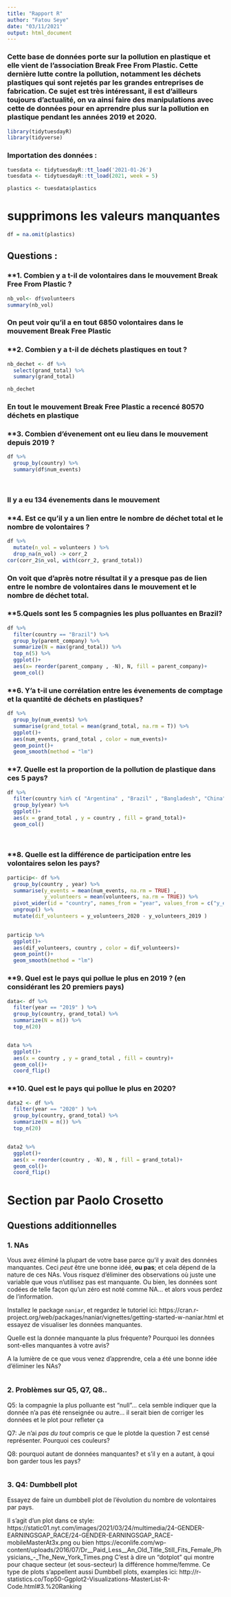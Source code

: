 ```yaml
---
title: "Rapport R"
author: "Fatou Seye"
date: "03/11/2021"
output: html_document
---
```



###  Cette base de données porte sur la pollution en plastique et elle vient de l'association Break Free From Plastic. Cette dernière lutte contre la pollution, notamment les déchets plastiques qui sont rejetés par les grandes entreprises de fabrication. Ce sujet est très intéressant, il est d'ailleurs toujours d'actualité, on va ainsi faire des manipulations avec cette de données pour en aprrendre plus sur la pollution en plastique pendant les années 2019 et 2020. 

```r
library(tidytuesdayR)
library(tidyverse)
```


### Importation des données :

```r
tuesdata <- tidytuesdayR::tt_load('2021-01-26')
tuesdata <- tidytuesdayR::tt_load(2021, week = 5)
```


```r
plastics <- tuesdata$plastics

```

# supprimons les valeurs manquantes 
```r
df = na.omit(plastics)
```


## Questions : 

### **1. Combien y a t-il de volontaires dans le mouvement Break Free From Plastic ?

```r

nb_vol<- df$volunteers
summary(nb_vol)


```



### On peut voir qu'il a en tout 6850 volontaires dans le mouvement Break Free Plastic

### **2. Combien y a t-il de déchets plastiques en tout ?

```r
nb_dechet <- df %>% 
  select(grand_total) %>% 
  summary(grand_total)

nb_dechet
```
### En tout le mouvement Break Free Plastic a recencé 80570 déchets en plastique 


### **3. Combien d'évenement ont eu lieu dans le mouvement depuis 2019 ?

```r

df %>% 
  group_by(country) %>% 
  summary(df$num_events)

 

```

### Il y a eu 134 évenements dans le mouvement


### **4. Est ce qu'il y a un lien entre le nombre de déchet total et le nombre de volontaires ?

```r

df %>% 
  mutate(n_vol = volunteers ) %>% 
  drop_na(n_vol) -> corr_2
cor(corr_2$n_vol, with(corr_2, grand_total))

```
### On voit que d'après notre résultat il y a presque pas de lien entre le nombre de volontaires dans le mouvement et le nombre de déchet total.


### **5.Quels sont les 5 compagnies les plus polluantes en Brazil?

```r
df %>% 
  filter(country == "Brazil") %>% 
  group_by(parent_company) %>% 
  summarize(N = max(grand_total)) %>% 
  top_n(5) %>% 
  ggplot()+
  aes(x= reorder(parent_company , -N), N, fill = parent_company)+
  geom_col()


```



### **6. Y'a t-il une corrélation entre les évenements de comptage et la quantité de déchets en plastiques?


```r
df %>% 
  group_by(num_events) %>% 
  summarise(grand_total = mean(grand_total, na.rm = T)) %>% 
  ggplot()+
  aes(num_events, grand_total , color = num_events)+
  geom_point()+
  geom_smooth(method = "lm")

```




### **7. Quelle est la proportion de la pollution de plastique dans ces 5 pays?

```r
df %>% 
  filter(country %in% c( "Argentina" , "Brazil" , "Bangladesh", "China" ,"Canada")) %>% 
  group_by(year) %>% 
  ggplot()+
  aes(x = grand_total , y = country , fill = grand_total)+
  geom_col()
  
  
```


### **8. Quelle est la différence de participation entre les volontaires selon les pays?

```r
particip<- df %>% 
  group_by(country , year) %>% 
  summarise(y_events = mean(num_events, na.rm = TRUE) ,
            y_volunteers = mean(volunteers, na.rm = TRUE)) %>% 
  pivot_wider(id = "country", names_from = "year", values_from = c("y_events" , "y_volunteers")) %>% 
  ungroup() %>% 
  mutate(dif_volunteers = y_volunteers_2020 - y_volunteers_2019 ) 
  

```


```r
particip %>% 
  ggplot()+
  aes(dif_volunteers, country , color = dif_volunteers)+
  geom_point()+
  geom_smooth(method = "lm")
```


### **9. Quel est le pays qui pollue le plus en 2019 ? (en considérant les 20 premiers pays)

```r
data<- df %>% 
  filter(year == "2019" ) %>% 
  group_by(country, grand_total) %>% 
  summarize(N = n()) %>% 
  top_n(20)


data %>% 
  ggplot()+
  aes(x = country , y = grand_total , fill = country)+
  geom_col()+
  coord_flip()

```

### **10. Quel est le pays qui pollue le plus en 2020?

```r

data2 <- df %>% 
  filter(year == "2020" ) %>% 
  group_by(country, grand_total) %>% 
  summarize(N = n()) %>% 
  top_n(20)


data2 %>% 
  ggplot()+
  aes(x = reorder(country , -N), N , fill = grand_total)+
  geom_col()+
  coord_flip()

```



# Section par Paolo Crosetto



## Questions additionnelles

### 1. NAs

Vous avez éliminé la plupart de votre base parce qu'il y avait des données manquantes. Ceci *peut* être une bonne idéé, **ou pas**; et cela dépend de la nature de ces NAs. Vous risquez d'éliminer des observations où juste une variable que vous n'utilisez pas est manquante. Ou bien, les données sont codées de telle façon qu'un zéro est noté comme NA... et alors vous perdez de l'information. 

Installez le package `naniar`, et regardez le tutoriel ici: https://cran.r-project.org/web/packages/naniar/vignettes/getting-started-w-naniar.html et essayez de visualiser les données manquantes. 

Quelle est la donnée manquante la plus fréquente? Pourquoi les données sont-elles manquantes à votre avis?

A la lumière de ce que vous venez d'apprendre, cela a été une bonne idée d'éliminer les NAs?


```r

```


### 2. Problèmes sur Q5, Q7, Q8..

Q5: la compagnie la plus polluante est "null"... cela semble indiquer que la donnée n'a pas été renseignée ou autre... il serait bien de corriger les données et le plot pour refleter ça

Q7: Je n'ai *pas du tout* compris ce que le plotde la question 7 est censé représenter. Pourquoi ces couleurs? 

Q8: pourquoi autant de données manquantes? et s'il y en a autant, à qoui bon garder tous les pays? 

```r

```


### 3.  Q4: Dumbbell plot

Essayez de faire un dumbbell plot de l'évolution du nombre de volontaires par pays. 

Il s'agit d'un plot dans ce style: https://static01.nyt.com/images/2021/03/24/multimedia/24-GENDER-EARNINGSGAP_RACE/24-GENDER-EARNINGSGAP_RACE-mobileMasterAt3x.png ou bien https://econlife.com/wp-content/uploads/2016/07/Dr__Paid_Less__An_Old_Title_Still_Fits_Female_Physicians_-_The_New_York_Times.png 
C'est à dire un "dotplot" qui montre pour chaque secteur (et sous-secteur) la différence homme/femme. Ce type de plots s'appellent aussi Dumbbell plots, examples ici: http://r-statistics.co/Top50-Ggplot2-Visualizations-MasterList-R-Code.html#3.%20Ranking


```r

```


